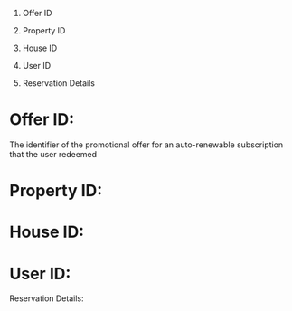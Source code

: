 1. Offer ID

2. Property ID

3. House ID

4. User ID

5. Reservation Details

# Offer ID:

The identifier of the promotional offer for an auto-renewable subscription that the user redeemed


# Property ID:

 


# House ID:

 


# User ID:

 


Reservation Details: